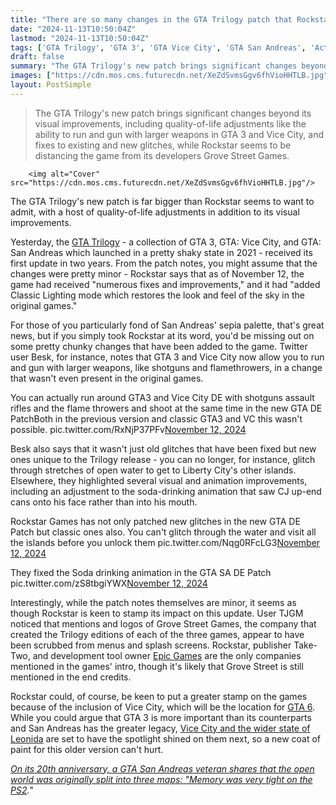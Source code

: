 ```yaml
---
title: "There are so many changes in the GTA Trilogy patch that Rockstar didn't even try to list them - but the port's original devs have been scrubbed from title screens"
date: "2024-11-13T10:50:04Z"
lastmod: "2024-11-13T10:50:04Z"
tags: ['GTA Trilogy', 'GTA 3', 'GTA Vice City', 'GTA San Andreas', 'Action Adventure', 'Open World', 'PC', 'PlayStation', 'Xbox']
draft: false
summary: "The GTA Trilogy's new patch brings significant changes beyond its visual improvements, including quality-of-life adjustments like the ability to run and gun with larger weapons in GTA 3 and Vice City, and fixes to existing and new glitches, while Rockstar seems to be distancing the game from its developers Grove Street Games."
images: ["https://cdn.mos.cms.futurecdn.net/XeZdSvmsGgv6fhVioHHTLB.jpg"]
layout: PostSimple
---
```

> The GTA Trilogy's new patch brings significant changes beyond its visual improvements, including quality-of-life adjustments like the ability to run and gun with larger weapons in GTA 3 and Vice City, and fixes to existing and new glitches, while Rockstar seems to be distancing the game from its developers Grove Street Games.


        <img alt="Cover" src="https://cdn.mos.cms.futurecdn.net/XeZdSvmsGgv6fhVioHHTLB.jpg"/>
        
The GTA Trilogy's new patch is far bigger than Rockstar seems to want to admit, with a host of quality-of-life adjustments in addition to its visual improvements.

Yesterday, the [GTA Trilogy](https://www.gamesradar.com/gta-trilogy-trailer/) - a collection of GTA 3, GTA: Vice City, and GTA: San Andreas which launched in a pretty shaky state in 2021 - received its first update in two years. From the patch notes, you might assume that the changes were pretty minor - Rockstar says that as of November 12, the game had received "numerous fixes and improvements," and it had "added Classic Lighting mode which restores the look and feel of the sky in the original games."

For those of you particularly fond of San Andreas' sepia palette, that's great news, but if you simply took Rockstar at its word, you'd be missing out on some pretty chunky changes that have been added to the game. Twitter user Besk, for instance, notes that GTA 3 and Vice City now allow you to run and gun with larger weapons, like shotguns and flamethrowers, in a change that wasn't even present in the original games.

You can actually run around GTA3 and Vice City DE with shotguns assault rifles and the flame throwers and shoot at the same time in the new GTA DE PatchBoth in the previous version and classic GTA3 and VC this wasn't possible. pic.twitter.com/RxNjP37PFv[November 12, 2024](https://twitter.com/BeskInfinity/status/1856333537902796852)

Besk also says that it wasn't just old glitches that have been fixed but new ones unique to the Trilogy release - you can no longer, for instance, glitch through stretches of open water to get to Liberty City's other islands. Elsewhere, they highlighted several visual and animation improvements, including an adjustment to the soda-drinking animation that saw CJ up-end cans onto his face rather than into his mouth.

Rockstar Games has not only patched new glitches in the new GTA DE Patch but classic ones also. You can't glitch through the water and visit all the islands before you unlock them pic.twitter.com/Nqg0RFcLG3[November 12, 2024](https://twitter.com/BeskInfinity/status/1856336533697028475)

They fixed the Soda drinking animation in the GTA SA DE Patch pic.twitter.com/zS8tbgiYWX[November 12, 2024](https://twitter.com/BeskInfinity/status/1856383778341437664)

Interestingly, while the patch notes themselves are minor, it seems as though Rockstar is keen to stamp its impact on this update. User TJGM noticed that mentions and logos of Grove Street Games, the company that created the Trilogy editions of each of the three games, appear to have been scrubbed from menus and splash screens. Rockstar, publisher Take-Two, and development tool owner [Epic Games](https://www.gamesradar.com/tag/epic-games/) are the only companies mentioned in the games' intro, though it's likely that Grove Street is still mentioned in the end credits.

Rockstar could, of course, be keen to put a greater stamp on the games because of the inclusion of Vice City, which will be the location for [GTA 6](https://www.gamesradar.com/gta-6-guide/). While you could argue that GTA 3 is more important than its counterparts and San Andreas has the greater legacy, [Vice City and the wider state of Leonida](https://www.gamesradar.com/looks-like-leonida-in-gta-6-is-exactly-what-san-andreas-was-to-gta-5/) are set to have the spotlight shined on them next, so a new coat of paint for this older version can't hurt.

[<em>On its 20th anniversary, </em>](https://www.gamesradar.com/games/grand-theft-auto/on-its-20th-anniversary-gta-san-andreas-veteran-shares-the-open-world-was-originally-split-into-three-maps-memory-was-very-tight-on-the-ps2/)[<em>a GTA San Andreas veteran shares that the open world was originally split into three maps: "Memory was very tight on the PS2</em>](https://www.gamesradar.com/games/grand-theft-auto/on-its-20th-anniversary-gta-san-andreas-veteran-shares-the-open-world-was-originally-split-into-three-maps-memory-was-very-tight-on-the-ps2/)*.*"
        